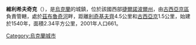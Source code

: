 {{coord|49|5|46|N|26|11|43|E|scale:30000|display=title}}

'''維利希夫奇克'''（{{lang-uk|Вільхівчик}}），是[[烏克蘭|烏克蘭]]的城鎮，位於該國西部[[捷爾諾波爾州|捷爾諾波爾州]]，由[[古西亞京區|古西亞京區]]負責管轄，處於[[茲布魯奇河|茲布魯奇河]]畔，距離[[利奇基夫齊|利奇基夫齊]]4.5公里和[[古西亞京|古西亞京]]1.5公里，始建於1540年，面積2.34平方公里，2001年人口661。

{{Ukraine-geo-stub}}
[[Category:烏克蘭城市|Category:烏克蘭城市]]